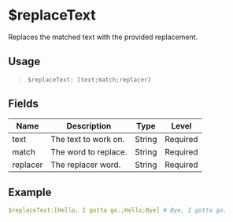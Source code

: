 # $replaceText
Replaces the matched text with the provided replacement.

## Usage
> `$replaceText: [text;match;replacer]`

## Fields
| Name    | Description           | Type   | Level    |
| ------- | --------------------- | ------ | -------- |
| text    | The text to work on.  | String | Required |
| match   | The word to replace.  | String | Required |
| replacer | The replacer word.   | String | Required |

## Example
```yaml
$replaceText:[Hello, I gotta go.;Hello;Bye] # Bye, I gotta go.
```